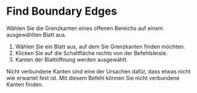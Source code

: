 
<Reference shortcut="" command="Find Boundary Edges" button="Rechts von der Befehlsleiste" />

# Find Boundary Edges

Wählen Sie die Grenzkanten eines offenen Bereichs auf einem ausgewählten Blatt aus.

1. Wählen Sie ein Blatt aus, auf dem Sie Grenzkanten finden möchten.
2. Klicken Sie auf die Schaltfläche <ButtonIcon type="button-find-boundary-edges" /> rechts von der Befehlsleiste.
3. Kanten der Blattöffnung werden ausgewählt.

<Callout type="info" emoji="💡">
Nicht verbundene Kanten sind eine der Ursachen dafür, dass etwas nicht wie erwartet fest ist. Mit diesem Befehl können Sie nicht verbundene Kanten finden.
</Callout>
